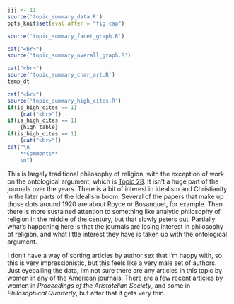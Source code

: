 ```r
jjj <- 11
source('topic_summary_data.R')
opts_knit$set(eval.after = "fig.cap")
```

```r
source('topic_summary_facet_graph.R')
```

```r
cat("<br>")
source('topic_summary_overall_graph.R')
```

```r
cat("<br>")
source('topic_summary_char_art.R')
temp_dt
```

```r
cat("<br>")
source('topic_summary_high_cites.R')
if(is_high_cites == 1)
	{cat("<br>")}
if(is_high_cites == 1)
	{high_table}
if(is_high_cites == 1)
	{cat("<br>")}
cat("\n
	**Comments**
	\n")
```

This is largely traditional philosophy of religion, with the exception of work on the ontological argument, which is [Topic 28](#topic28). It isn't a huge part of the journals over the years. There is a bit of interest in idealism and Christianity in the later parts of the Idealism boom. Several of the papers that make up those dots around 1920 are about Royce or Bosanquet, for example. Then there is more sustained attention to something like analytic philosophy of religion in the middle of the century, but that slowly peters out. Partially what's happening here is that the journals are losing interest in philosophy of religion, and what little interest they have is taken up with the ontological argument.

I don't have a way of sorting articles by author sex that I'm happy with, so this is very impressionistic, but this feels like a very male set of authors. Just eyeballing the data, I'm not sure there are any articles in this topic by women in any of the American journals. There are a few recent articles by women in _Proceedings of the Aristotelian Society_, and some in _Philosophical Quarterly_, but after that it gets very thin.